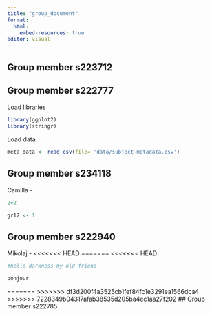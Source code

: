 ```yaml
---
title: "group_document"
format:
  html:
    embed-resources: true
editor: visual
---
```


## Group member s223712

## Group member s222777

Load libraries

```r
library(ggplot2)
library(stringr)
```

Load data

```r
meta_data <- read_csv(file= 'data/subject-metadata.csv')

```

## Group member s234118

Camilla -

```r
2+2

gr12 <- 1
```

## Group member s222940

Mikolaj -
<<<<<<< HEAD
=======
<<<<<<< HEAD
```r
#hello darkness my old friend
```

```r
bonjour
```

=======
>>>>>>> df3d200f4a3525cb1fef84fc1e3291ea1566dca4
>>>>>>> 7228349b04317afab38535d205ba4ec1aa27f202
## Group member s222785
